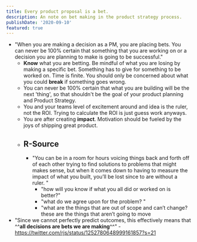 ```yaml
---
title: Every product proposal is a bet.
description: An note on bet making in the product strategy process.
publishDate: '2020-09-10'
featured: true
---
```

- "When you are making a decision as a PM, you are placing bets. You can never be 100% certain that something that you are working on or a decision you are planning to make is going to be successful."
    - **Know** what you are betting. Be mindful of what you are losing by making a specific bet. Something has to give for something to be worked on. Time is finite. You should only be concerned about what you could **break** if something goes wrong.
    - You can never be 100% certain that what you are building will be the next 'thing', so that shouldn't be the goal of your product planning and Product Strategy.
    - You and your teams level of excitement around and idea is the ruler, not the ROI. Trying to calculate the ROI is just guess work anyways.
    - You are after creating **impact**. Motivation should be fueled by the joys of shipping great product.
    - ## R-Source
        - "You can be in a room for hours voicing things back and forth off of each other trying to find solutions to problems that might makes sense, but when it comes down to having to measure the impact of what you built, you’ll be lost since to are without a ruler. "
            - "how will you know if what you all did or worked on is better?"
            - "what do we agree upon for the problem? "
            - "what are the things that are out of scope and can’t change? these are the things that aren’t going to move
- "Since we cannot perfectly predict outcomes, this effectively means that ^^**all decisions are bets we are making**^^" - https://twitter.com/rjs/status/1252780648999161857?s=21

